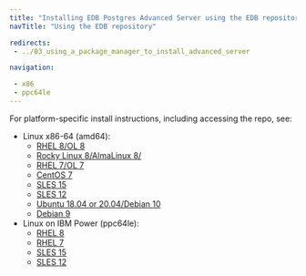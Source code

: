 ```yaml
---
title: "Installing EDB Postgres Advanced Server using the EDB repository"
navTitle: "Using the EDB repository"

redirects:
 - ../03_using_a_package_manager_to_install_advanced_server

navigation:

 - x86
 - ppc64le
---
```



For platform-specific install instructions, including accessing the repo, see:

- Linux x86-64 (amd64):        
    - [RHEL 8/OL 8](x86/epas_rhel8_x86)
    - [Rocky Linux 8/AlmaLinux 8/](x86/epas_other_linux8_x86)
    - [RHEL 7/OL 7](x86/epas_rhel7_x86)
    - [CentOS 7](x86/epas_centos7_x86)
    - [SLES 15](x86/epas_sles15_x86)
    - [SLES 12](x86/epas_sles12_x86)
    - [Ubuntu 18.04 or 20.04/Debian 10](x86/epas_ubuntu18_20_deb10_x86)
    - [Debian 9](x86/epas_deb9_x86)
- Linux on IBM Power (ppc64le):        
    - [RHEL 8](ppc64le/epas_rhel8_ppcle)
    - [RHEL 7](ppc64le/epas_rhel7_ppcle)
    - [SLES 15](ppc64le/epas_sles15_ppcle)
    - [SLES 12](ppc64le/epas_sles12_ppcle)